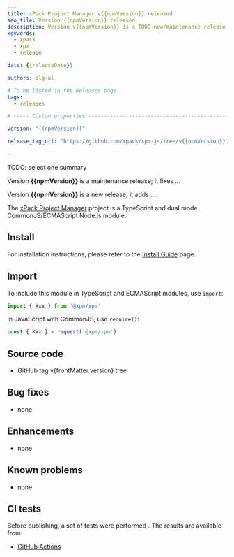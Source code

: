 ```yaml
---
title: xPack Project Manager v{{npmVersion}} released
seo_tile: Version {{npmVersion}} released
description: Version v{{npmVersion}} is a TODO new/maintenance release
keywords:
  - xpack
  - xpm
  - release

date: {{releaseDate}}

authors: ilg-ul

# To be listed in the Releases page.
tags:
  - releases

# ----- Custom properties -----------------------------------------------------

version: "{{npmVersion}}"

release_tag_url: "https://github.com/xpack/xpm-js/tree/v{{npmVersion}}"

---
```




TODO: select one summary

Version **{{npmVersion}}** is a maintenance release; it fixes ...

Version **{{npmVersion}}** is a new release; it adds ....

<!-- truncate -->

<PageMetadata title={frontMatter.seo_title} />

The [xPack Project Manager](https://xpack.github.io/xpm-js/)
project is a TypeScript and dual mode CommonJS/ECMAScript Node.js module.

<Prerequisites nodeVersion="18"/>

## Install

For installation instructions, please refer to the
[Install Guide](/docs/install/)
page.

## Import

To include this module in TypeScript and ECMAScript modules, use `import`:

```typescript
import { Xxx } from '@xpm/xpm'
```

In JavaScript with CommonJS, use `require()`:

```javascript
const { Xxx } = request('@xpm/xpm')
```

## Source code

- <Link to={frontMatter.release_tag_url}>GitHub tag v{frontMatter.version} tree</Link>

## Bug fixes

- none

## Enhancements

- none

## Known problems

- none

## CI tests

Before publishing, a set of tests were performed .
The results are available from:

- [GitHub Actions](https://github.com/xpack/xpm-js/actions)

